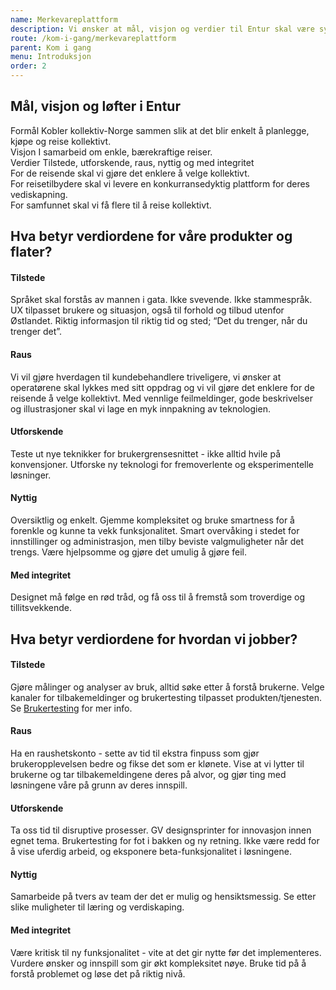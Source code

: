 ```yaml
---
name: Merkevareplattform
description: Vi ønsker at mål, visjon og verdier til Entur skal være synlige og tilstede i brukeropplevelsen til våre kunder.
route: /kom-i-gang/merkevareplattform
parent: Kom i gang
menu: Introduksjon
order: 2
---
```



<PageHeader title="Merkevareplattform" />

## Mål, visjon og løfter i Entur

<div className="designprinsipper-top-grid">
  <div className="designprinsipper-grey-box designprinsipper-three-grid">
    <PurposeIcon size="48" />
    <Heading4>Formål</Heading4>
    <Paragraph>
      Kobler kollektiv-Norge sammen slik at det blir enkelt å planlegge, kjøpe
      og reise kollektivt.
    </Paragraph>
  </div>
  <div className="designprinsipper-grey-box designprinsipper-three-grid">
    <ViewIcon size="48" />
    <Heading4>Visjon</Heading4>
    <Paragraph>I samarbeid om enkle, bærekraftige reiser.</Paragraph>
  </div>
  <div className="designprinsipper-grey-box designprinsipper-three-grid">
    <ValueIcon size="48" />
    <Heading4>Verdier</Heading4>
    <Paragraph>Tilstede, utforskende, raus, nyttig og med integritet</Paragraph>
  </div>
</div>

<div className="lofter-wrapper">
  <div className="lofter">
    <Heading3>For de reisende</Heading3>
    <Paragraph> skal vi gjøre det enklere å velge kollektivt.</Paragraph>
  </div>
  <div className="lofter">
    <Heading3>For reisetilbydere</Heading3>
    <Paragraph>
      skal vi levere en konkurransedyktig plattform for deres vediskapning.
    </Paragraph>
  </div>
  <div className="lofter">
    <Heading3>For samfunnet</Heading3>
    <Paragraph>skal vi få flere til å reise kollektivt.</Paragraph>
  </div>
</div>

## Hva betyr verdiordene for våre produkter og flater?

#### Tilstede

Språket skal forstås av mannen i gata. Ikke svevende. Ikke stammespråk. UX tilpasset brukere og situasjon, også til forhold og tilbud utenfor Østlandet. Riktig informasjon til riktig tid og sted;
“Det du trenger, når du trenger det”.

#### Raus

Vi vil gjøre hverdagen til kundebehandlere triveligere, vi ønsker at operatørene skal lykkes med sitt oppdrag og vi vil gjøre det enklere for de reisende å velge kollektivt. Med vennlige feilmeldinger, gode beskrivelser og illustrasjoner skal vi lage en myk innpakning av teknologien.

#### Utforskende

Teste ut nye teknikker for brukergrensesnittet - ikke alltid hvile på konvensjoner. Utforske ny teknologi for fremoverlente og eksperimentelle løsninger.

#### Nyttig

Oversiktlig og enkelt. Gjemme kompleksitet og bruke smartness for å forenkle og kunne ta vekk funksjonalitet. Smart overvåking i stedet for innstillinger og administrasjon, men tilby beviste valgmuligheter når det trengs. Være hjelpsomme og gjøre det umulig å gjøre feil.

#### Med integritet

Designet må følge en rød tråd, og få oss til å fremstå som troverdige og tillitsvekkende.

## Hva betyr verdiordene for hvordan vi jobber?

#### Tilstede

Gjøre målinger og analyser av bruk, alltid søke etter å forstå brukerne. Velge kanaler for tilbakemeldinger og brukertesting tilpasset produkten/tjenesten. Se [Brukertesting](https://design.entur.org/design-prinsipper/brukertesting) for mer info.

#### Raus

Ha en raushetskonto - sette av tid til ekstra finpuss som gjør brukeropplevelsen bedre og fikse det som er klønete. Vise at vi lytter til brukerne og tar tilbakemeldingene deres på alvor, og gjør ting med løsningene våre på grunn av deres innspill.

#### Utforskende

Ta oss tid til disruptive prosesser. GV designsprinter for innovasjon innen egnet tema. Brukertesting for fot i bakken og ny retning. Ikke være redd for å vise uferdig arbeid, og eksponere beta-funksjonalitet i løsningene.

#### Nyttig

Samarbeide på tvers av team der det er mulig og hensiktsmessig. Se etter slike muligheter til læring og verdiskaping.

#### Med integritet

Være kritisk til ny funksjonalitet - vite at det gir nytte før det implementeres. Vurdere ønsker og innspill som gir økt kompleksitet nøye. Bruke tid på å forstå problemet og løse det på riktig nivå.

